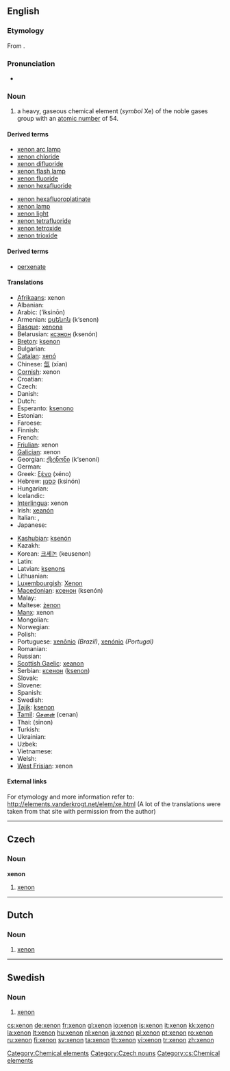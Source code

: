 ==English==

{{elements|Xe|iodine|I|caesium|Cs}}

===Etymology===
From {{etyl|grc}} {{term|ξένος|tr=xenos||foreign, strange|lang=grc|sc=polytonic}}.

===Pronunciation===
* {{audio|en-us-xenon.ogg|Audio (US)}}

===Noun===
{{en-noun|-}}
{{wikipedia}}

# a heavy, gaseous chemical element (''symbol'' Xe) of the noble gases group with an [[atomic number]] of 54.<!--Encyclopedic info: It naturally occurs in vapors from hot springs and, in trace amounts, in the air-->

====Derived terms====
{{top2}}
* [[xenon arc lamp]]
* [[xenon chloride]]
* [[xenon difluoride]]
* [[xenon flash lamp]]
* [[xenon fluoride]]
* [[xenon hexafluoride]]
{{mid2}}
* [[xenon hexafluoroplatinate]]
* [[xenon lamp]]
* [[xenon light]]
* [[xenon tetrafluoride]]
* [[xenon tetroxide]]
* [[xenon trioxide]]
{{bottom}}

====Derived terms====
* [[perxenate]]

====Translations====
{{trans-top|chemical element}}
* [[Afrikaans]]: xenon
* Albanian: {{t-|sq|ksenon|xs=Albanian}}
* Arabic: {{Arab|[[اكسينون|إكسينون]]}} (’iksinōn) {{m}}
* Armenian: [[քսենոն]] (k‘senon)
* [[Basque]]: [[xenona]]
* Belarusian: [[ксэнон]] (ksenón) {{m}}
* [[Breton]]: [[ksenon]]
* Bulgarian: {{t-|bg|ксенон|m|tr=ksenón|sc=Cyrl}}
* [[Catalan]]: [[xenó]]
* Chinese: [[氙]] (xīan)
* [[Cornish]]: xenon
* Croatian: {{t-|hr|ksenon}}
* Czech: {{t+|cs|xenon|m}}
* Danish: {{t-|da|xenon}}
* Dutch: {{t+|nl|xenon|n}}
* Esperanto: [[ksenono]]
* Estonian: {{t-|et|ksenoon}}
* Faroese: {{t-|fo|xenon|xs=Faroese}}
* Finnish: {{t+|fi|ksenon}}
* French: {{t+|fr|xénon|m}}
* [[Friulian]]: xenon
* [[Galician]]: xenon
* Georgian: [[ქსენონი]] (k‘senoni)
* German: {{t+|de|Xenon|n}}
* Greek: [[ξένο]] (xéno) {{n}}
* Hebrew: [[קסנון]] (ksinón)
* Hungarian: {{t+|hu|xenon}}
* Icelandic: {{t+|is|xenon}}
* [[Interlingua]]: xenon
* Irish: [[xeanón]]
* Italian: {{t+|it|xenon|m}}, {{t+|it|xeno|m}}
* Japanese: {{t+|ja|キセノン|tr=kisenon|sc=Jpan}}
{{trans-mid}}
* [[Kashubian]]: [[ksenón]]
* Kazakh: {{t-|kk|ксенон|tr=ksenon|sc=Cyrl|xs=Kazakh}}
* Korean: [[크세논]] (keusenon)
* Latin: {{t+|la|xenon}}
* Latvian: [[ksenons]]
* Lithuanian: {{t+|lt|ksenonas|xs=Lithuanian}}
* [[Luxembourgish]]: [[Xenon]]
* [[Macedonian]]: [[ксенон]] (ksenón) {{m}}
* Malay: {{t-|ms|xenon|xs=Malay}}
* Maltese: [[żenon]]
* [[Manx]]: xenon
* Mongolian: {{t-|mn|ксенон|tr=ksenon|sc=Cyrl|xs=Mongolian}}
* Norwegian: {{t-|no|xenon}}
* Polish: {{t+|pl|ksenon|m}}
* Portuguese: [[xenônio]] {{m}} ''(Brazil)'', [[xenónio]] {{m}} ''(Portugal)''
* Romanian: {{t+|ro|xenon|n}}
* Russian: {{t+|ru|ксенон|m|tr=ksenón|sc=Cyrl}}
* [[Scottish Gaelic]]: [[xeanon]]
* Serbian: [[ксенон]] ([[ksenon]]) {{m}}
* Slovak: {{t-|sk|xenón}}
* Slovene: {{t+|sl|ksenon}}
* Spanish: {{t+|es|xenón|m}}
* Swedish: {{t+|sv|xenon|n}}
* [[Tajik]]: [[ksenon]]
* [[Tamil]]: [[செனன்]] (cenan)
* Thai: {{Thai|[[ซีนอน]]}} (sīnon)
* Turkish: {{t+|tr|ksenon}}
* Ukrainian: {{t-|uk|ксенон|m|tr=ksenón|sc=Cyrl|xs=Ukrainian}}
* Uzbek: {{t-|uz|ксенон|tr=ksenon|sc=Cyrl|xs=Uzbek}}
* Vietnamese: {{t+|vi|xenon|xs=Vietnamese}}
* Welsh: {{t-|cy|xenon|xs=Welsh}}
* [[West Frisian]]: xenon
{{trans-bottom}}

====External links====
For etymology and more information refer to:
http://elements.vanderkrogt.net/elem/xe.html
(A lot of the translations were taken from that site with permission from the author)

[[Category:Chemical elements]]

----

==Czech==

===Noun===
'''xenon''' {{m}}

# [[#English|xenon]]

[[Category:Czech nouns]]
[[Category:cs:Chemical elements]]

----

==Dutch==
{{wikipedia|lang=nl}}

===Noun===
{{infl|nl|noun|g=n}}
# {{element|lang=nl}} [[#English|xenon]]

----

==Swedish==
{{wikipedia|lang=sv}}

===Noun===
{{infl|sv|noun|g=n}}
{{sv-noun-unc-n|2=xenonet}}

# {{context|chemical element|lang=sv}} [[#English|xenon]]

[[cs:xenon]]
[[de:xenon]]
[[fr:xenon]]
[[gl:xenon]]
[[io:xenon]]
[[is:xenon]]
[[it:xenon]]
[[kk:xenon]]
[[la:xenon]]
[[lt:xenon]]
[[hu:xenon]]
[[nl:xenon]]
[[ja:xenon]]
[[pl:xenon]]
[[pt:xenon]]
[[ro:xenon]]
[[ru:xenon]]
[[fi:xenon]]
[[sv:xenon]]
[[ta:xenon]]
[[th:xenon]]
[[vi:xenon]]
[[tr:xenon]]
[[zh:xenon]]